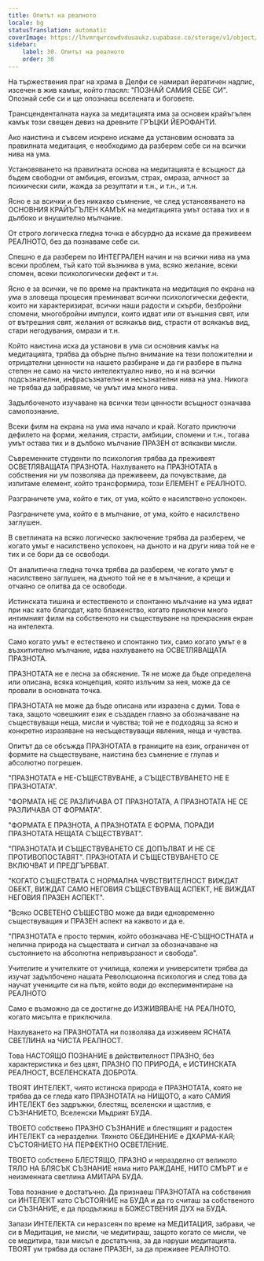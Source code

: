 ```yaml
---
title: Опитът на реалното
locale: bg
statusTranslation: automatic
coverImage: https://lhvmrqwrcowdvduuaukz.supabase.co/storage/v1/object/public/strapi-uploads/small_cover-educacion-fundamental.webp-2d51a7828a2b1309555be27f7e2a61a0.webp
sidebar:
    label: 30. Опитът на реалното
    order: 30
---
```

На тържествения праг на храма в Делфи се намирал йератичен надпис, изсечен в жив камък, който гласял: "ПОЗНАЙ САМИЯ СЕБЕ СИ". Опознай себе си и ще опознаеш вселената и боговете.

Трансценденталната наука за медитацията има за основен крайъгълен камък този свещен девиз на древните ГРЪЦКИ ЙЕРОФАНТИ.

Ако наистина и съвсем искрено искаме да установим основата за правилната медитация, е необходимо да разберем себе си на всички нива на ума.

Установяването на правилната основа на медитацията е всъщност да бъдем свободни от амбиция, егоизъм, страх, омраза, алчност за психически сили, жажда за резултати и т.н., и т.н., и т.н.

Ясно е за всички и без никакво съмнение, че след установяването на ОСНОВНИЯ КРАЙЪГЪЛЕН КАМЪК на медитацията умът остава тих и в дълбоко и внушително мълчание.

От строго логическа гледна точка е абсурдно да искаме да преживеем РЕАЛНОТО, без да познаваме себе си.

Спешно е да разберем по ИНТЕГРАЛЕН начин и на всички нива на ума всеки проблем, тъй като той възниква в ума, всяко желание, всеки спомен, всеки психологически дефект и т.н.

Ясно е за всички, че по време на практиката на медитация по екрана на ума в зловеща процесия преминават всички психологически дефекти, които ни характеризират, всички наши радости и скърби, безбройни спомени, многобройни импулси, които идват или от външния свят, или от вътрешния свят, желания от всякакъв вид, страсти от всякакъв вид, стари негодувания, омрази и т.н.

Който наистина иска да установи в ума си основния камък на медитацията, трябва да обърне пълно внимание на тези положителни и отрицателни ценности на нашето разбиране и да ги разбере в пълна степен не само на чисто интелектуално ниво, но и на всички подсъзнателни, инфрасъзнателни и несъзнателни нива на ума. Никога не трябва да забравяме, че умът има много нива.

Задълбоченото изучаване на всички тези ценности всъщност означава самопознание.

Всеки филм на екрана на ума има начало и край. Когато приключи дефилето на форми, желания, страсти, амбиции, спомени и т.н., тогава умът остава тих и в дълбоко мълчание ПРАЗЕН от всякакви мисли.

Съвременните студенти по психология трябва да преживеят ОСВЕТЛЯВАЩАТА ПРАЗНОТА. Нахлуването на ПРАЗНОТАТА в собствения ни ум позволява да преживеем, да почувстваме, да изпитаме елемент, който трансформира, този ЕЛЕМЕНТ е РЕАЛНОТО.

Разграничете ума, който е тих, от ума, който е насилствено успокоен.

Разграничете ума, който е в мълчание, от ума, който е насилствено заглушен.

В светлината на всяко логическо заключение трябва да разберем, че когато умът е насилствено успокоен, на дъното и на други нива той не е тих и се бори да се освободи.

От аналитична гледна точка трябва да разберем, че когато умът е насилствено заглушен, на дъното той не е в мълчание, а крещи и отчаяно се опитва да се освободи.

Истинската тишина и естественото и спонтанно мълчание на ума идват при нас като благодат, като блаженство, когато приключи много интимният филм на собственото ни съществуване на прекрасния екран на интелекта.

Само когато умът е естествено и спонтанно тих, само когато умът е в възхитително мълчание, идва нахлуването на ОСВЕТЛЯВАЩАТА ПРАЗНОТА.

ПРАЗНОТАТА не е лесна за обяснение. Тя не може да бъде определена или описана, всяка концепция, която излъчим за нея, може да се провали в основната точка.

ПРАЗНОТАТА не може да бъде описана или изразена с думи. Това е така, защото човешкият език е създаден главно за обозначаване на съществуващи неща, мисли и чувства; той не е подходящ за ясно и конкретно изразяване на несъществуващи явления, неща и чувства.

Опитът да се обсъжда ПРАЗНОТАТА в границите на език, ограничен от формите на съществуване, наистина без съмнение е глупав и абсолютно погрешен.

"ПРАЗНОТАТА е НЕ-СЪЩЕСТВУВАНЕ, а СЪЩЕСТВУВАНЕТО НЕ Е ПРАЗНОТАТА".

"ФОРМАТА НЕ СЕ РАЗЛИЧАВА ОТ ПРАЗНОТАТА, А ПРАЗНОТАТА НЕ СЕ РАЗЛИЧАВА ОТ ФОРМАТА".

"ФОРМАТА Е ПРАЗНОТА, А ПРАЗНОТАТА Е ФОРМА, ПОРАДИ ПРАЗНОТАТА НЕЩАТА СЪЩЕСТВУВАТ".

"ПРАЗНОТАТА И СЪЩЕСТВУВАНЕТО СЕ ДОПЪЛВАТ И НЕ СЕ ПРОТИВОПОСТАВЯТ". ПРАЗНОТАТА И СЪЩЕСТВУВАНЕТО СЕ ВКЛЮЧВАТ И ПРЕДГЪРБВАТ.

"КОГАТО СЪЩЕСТВАТА С НОРМАЛНА ЧУВСТВИТЕЛНОСТ ВИЖДАТ ОБЕКТ, ВИЖДАТ САМО НЕГОВИЯ СЪЩЕСТВУВАЩ АСПЕКТ, НЕ ВИЖДАТ НЕГОВИЯ ПРАЗЕН АСПЕКТ".

"Всяко ОСВЕТЕНО СЪЩЕСТВО може да види едновременно съществуващия и ПРАЗЕН аспект на каквото и да е.

"ПРАЗНОТАТА е просто термин, който обозначава НЕ-СЪЩНОСТНАТА и нелична природа на съществата и сигнал за обозначаване на състоянието на абсолютна непривързаност и свобода".

Учителите и учителките от училища, колежи и университети трябва да изучат задълбочено нашата Революционна психология и след това да научат учениците си на пътя, който води до експериментиране на РЕАЛНОТО

Само е възможно да се достигне до ИЗЖИВЯВАНЕ НА РЕАЛНОТО, когато мисълта е приключила.

Нахлуването на ПРАЗНОТАТА ни позволява да изживеем ЯСНАТА СВЕТЛИНА на ЧИСТА РЕАЛНОСТ.

Това НАСТОЯЩО ПОЗНАНИЕ в действителност ПРАЗНО, без характеристика и без цвят, ПРАЗНО ПО ПРИРОДА, е ИСТИНСКАТА РЕАЛНОСТ, ВСЕЛЕНСКАТА ДОБРОТА.

ТВОЯТ ИНТЕЛЕКТ, чиято истинска природа е ПРАЗНОТАТА, която не трябва да се гледа като ПРАЗНОТАТА на НИЩОТО, а като САМИЯ ИНТЕЛЕКТ без задръжки, блестящ, вселенски и щастлив, е СЪЗНАНИЕТО, Вселенски Мъдрият БУДА.

ТВОЕТО собствено ПРАЗНО СЪЗНАНИЕ и блестящият и радостен ИНТЕЛЕКТ са неразделни. Тяхното ОБЕДИНЕНИЕ е ДХАРМА-КАЯ; СЪСТОЯНИЕТО НА ПЕРФЕКТНО ОСВЕТЛЕНИЕ.

ТВОЕТО собствено БЛЕСТЯЩО, ПРАЗНО и неразделно от великото ТЯЛО НА БЛЯСЪК СЪЗНАНИЕ няма нито РАЖДАНЕ, НИТО СМЪРТ и е неизменната светлина АМИТАРА БУДА.

Това познание е достатъчно. Да признаеш ПРАЗНОТАТА на собствения си ИНТЕЛЕКТ като СЪСТОЯНИЕ на БУДА и да го считаш за собственото си СЪЗНАНИЕ, е да продължиш в БОЖЕСТВЕНИЯ ДУХ на БУДА.

Запази ИНТЕЛЕКТА си неразсеян по време на МЕДИТАЦИЯ, забрави, че си в Медитация, не мисли, че медитираш, защото когато се мисли, че се медитира, тази мисъл е достатъчна, за да наруши медитацията. ТВОЯТ ум трябва да остане ПРАЗЕН, за да преживее РЕАЛНОТО.


